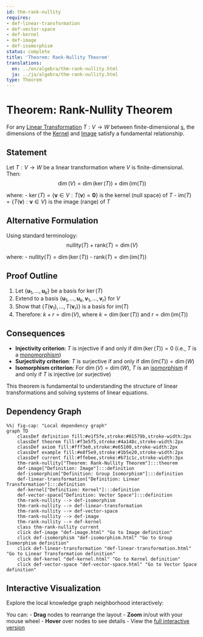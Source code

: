 ```yaml
---
id: thm-rank-nullity
requires:
- def-linear-transformation
- def-vector-space
- def-kernel
- def-image
- def-isomorphism
status: complete
title: 'Theorem: Rank-Nullity Theorem'
translations:
  en: ../en/algebra/thm-rank-nullity.html
  ja: ../ja/algebra/thm-rank-nullity.html
type: Theorem
---
```


# Theorem: Rank-Nullity Theorem {#thm-rank-nullity}

For any [Linear Transformation](def-linear-transformation.qmd) $T: V \to W$ between finite-dimensional [s](def-vector-space.qmd), the dimensions of the [Kernel](def-kernel.qmd) and [Image](def-image.qmd) satisfy a fundamental relationship.

## Statement

Let $T: V \to W$ be a linear transformation where $V$ is finite-dimensional. Then:
$$\dim(V) = \dim(\ker(T)) + \dim(\text{im}(T))$$

where:
- $\ker(T) = \{\mathbf{v} \in V : T(\mathbf{v}) = \mathbf{0}\}$ is the kernel (null space) of $T$
- $\text{im}(T) = \{T(\mathbf{v}) : \mathbf{v} \in V\}$ is the image (range) of $T$

## Alternative Formulation

Using standard terminology:
$$\text{nullity}(T) + \text{rank}(T) = \dim(V)$$

where:
- $\text{nullity}(T) = \dim(\ker(T))$
- $\text{rank}(T) = \dim(\text{im}(T))$

## Proof Outline

1. Let $\{\mathbf{u}_1, \ldots, \mathbf{u}_k\}$ be a basis for $\ker(T)$
2. Extend to a basis $\{\mathbf{u}_1, \ldots, \mathbf{u}_k, \mathbf{v}_1, \ldots, \mathbf{v}_r\}$ for $V$
3. Show that $\{T(\mathbf{v}_1), \ldots, T(\mathbf{v}_r)\}$ is a basis for $\text{im}(T)$
4. Therefore: $k + r = \dim(V)$, where $k = \dim(\ker(T))$ and $r = \dim(\text{im}(T))$

## Consequences

- **Injectivity criterion**: $T$ is injective if and only if $\dim(\ker(T)) = 0$ (i.e., $T$ is a [monomorphism](../category-theory/def-monomorphism.qmd))
- **Surjectivity criterion**: $T$ is surjective if and only if $\dim(\text{im}(T)) = \dim(W)$
- **Isomorphism criterion**: For $\dim(V) = \dim(W)$, $T$ is an [isomorphism](def-isomorphism.qmd) if and only if $T$ is injective (or surjective)

This theorem is fundamental to understanding the structure of linear transformations and solving systems of linear equations.

## Dependency Graph

```mermaid
%%| fig-cap: "Local dependency graph"
graph TD
    classDef definition fill:#e1f5fe,stroke:#01579b,stroke-width:2px
    classDef theorem fill:#f3e5f5,stroke:#4a148c,stroke-width:2px
    classDef axiom fill:#fff3e0,stroke:#e65100,stroke-width:2px
    classDef example fill:#e8f5e9,stroke:#1b5e20,stroke-width:2px
    classDef current fill:#ffebee,stroke:#b71c1c,stroke-width:3px
    thm-rank-nullity["Theorem: Rank-Nullity Theorem"]:::theorem
    def-image["Definition: Image"]:::definition
    def-isomorphism["Definition: Group Isomorphism"]:::definition
    def-linear-transformation["Definition: Linear Transformation"]:::definition
    def-kernel["Definition: Kernel"]:::definition
    def-vector-space["Definition: Vector Space"]:::definition
    thm-rank-nullity --> def-isomorphism
    thm-rank-nullity --> def-linear-transformation
    thm-rank-nullity --> def-vector-space
    thm-rank-nullity --> def-image
    thm-rank-nullity --> def-kernel
    class thm-rank-nullity current
    click def-image "def-image.html" "Go to Image definition"
    click def-isomorphism "def-isomorphism.html" "Go to Group Isomorphism definition"
    click def-linear-transformation "def-linear-transformation.html" "Go to Linear Transformation definition"
    click def-kernel "def-kernel.html" "Go to Kernel definition"
    click def-vector-space "def-vector-space.html" "Go to Vector Space definition"
```

## Interactive Visualization

Explore the local knowledge graph neighborhood interactively:

::: {.graph-viz data-id="thm-rank-nullity" data-width="700" data-height="500"}
:::

You can:
- **Drag** nodes to rearrange the layout
- **Zoom** in/out with your mouse wheel
- **Hover** over nodes to see details
- View the [full interactive version](../../output/interactive/thm-rank-nullity.html){target="_blank"}